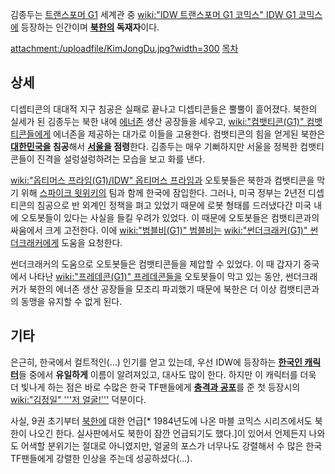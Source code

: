 김종두는 [[트랜스포머 G1]] 세계관 중 [[wiki:"IDW 트랜스포머 G1 코믹스" IDW G1 코믹스]]에 등장하는 인간이며 '''[[북한]]의 독재자'''이다.

attachment:/uploadfile/KimJongDu.jpg?width=300
[[목차]]

== 상세 ==
디셉티콘의 대대적 지구 침공은 실패로 끝나고 디셉티콘들은 뿔뿔이 흩어졌다. 북한의 실세가 된 김종두는 북한 내에 [[에너존]] 생산 공장들을 세우고, [[wiki:"컴뱃티콘(G1)" 컴뱃티콘]]들에게 에너존을 제공하는 대가로 이들을 고용한다. 컴뱃티콘의 힘을 얻게된 북한은 '''[[대한민국]]을 침공'''해서 '''[[서울]]을 점령'''한다. 김종두는 매우 기뻐하지만 서울을 정복한 컴뱃티콘들이 진격을 설렁설렁하려는 모습을 보고 화를 낸다.

[[wiki:"옵티머스 프라임(G1)/IDW" 옵티머스 프라임]]과 오토봇들은 북한과 컴뱃티콘을 막기 위해 [[스파이크 윗위키]]의 팀과 함께 한국에 잠입한다. 그러나, 미국 정부는 2년전 디셉티콘의 침공으로 반 외계인 정책을 펴고 있었기 때문에 로봇 형태를 드러냈다간 미국 내에 오토봇들이 있다는 사실을 들킬 우려가 있었다. 이 때문에 오토봇들은 컴뱃티콘과의 싸움에서 크게 고전한다. 이에 [[wiki:"범블비(G1)" 범블비]]는 [[wiki:"썬더크래커(G1)" 썬더크래커]]에게 도움을 요청한다.

썬더크래커의 도움으로 오토봇들은 컴뱃티콘들을 제압할 수 있었다. 이 때 갑자기 중국에서 나타난 [[wiki:"프레데콘(G1)" 프레데콘]]들을 오토봇들이 막고 있는 동안, 썬더크래커가 북한의 에너존 생산 공장들을 모조리 파괴했기 때문에 북한은 더 이상 컴뱃티콘과의 동맹을 유지할 수 없게 된다.
  
== 기타 ==
은근히, 한국에서 컬트적인(…) 인기를 얻고 있는데, 우선 IDW에 등장하는 '''[[한국인 캐릭터]]'''들 중에서 '''유일하게''' 이름이 알려져있고, 대사도 많이 한다. 하지만 이 캐릭터를 더욱 더 빛나게 하는 점은 바로 수많은 한국 TF팬들에게 '''[[충격과 공포]]'''를 준 첫 등장시의 [[wiki:"김정일" '''저 얼굴!''']] 덕분이다.

사실, 9권 초기부터 [[북한]]에 대한 언급[* 1984년도에 나온 마블 코믹스 시리즈에서도 북한이 나오긴 한다. 실사판에서도 북한이 잠깐 언급되기도 했다.]이 있어서 언제든지 나와도 어색할 분위기는 절대로 아니였지만, 얼굴의 포스가 너무나도 강렬해서 수 많은 한국 TF팬들에게 강렬한 인상을 주는데 성공하셨다(…).

